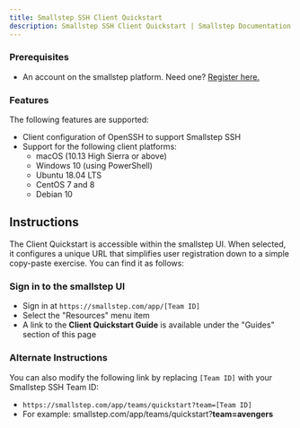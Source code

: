 ```yaml
---
title: Smallstep SSH Client Quickstart
description: Smallstep SSH Client Quickstart | Smallstep Documentation
---
```


### Prerequisites

* An account on the smallstep platform. Need one? [Register here.](https://info.smallstep.com/signup/)

### Features

The following features are supported:

* Client configuration of OpenSSH to support Smallstep SSH
* Support for the following client platforms:
  * macOS (10.13 High Sierra or above)
  * Windows 10 (using PowerShell)
  * Ubuntu 18.04 LTS
  * CentOS 7 and 8
  * Debian 10

## Instructions

The Client Quickstart is accessible within the smallstep UI. When selected, it configures a unique URL that simplifies user registration down to a simple copy-paste exercise. You can find it as follows:

### Sign in to the smallstep UI

* Sign in at `https://smallstep.com/app/[Team ID]`
* Select the "Resources" menu item
* A link to the **Client Quickstart Guide** is available under the "Guides" section of this page

### Alternate Instructions

You can also modify the following link by replacing `[Team ID]` with your Smallstep SSH Team ID:

* `https://smallstep.com/app/teams/quickstart?team=[Team ID]`
* For example: smallstep.com/app/teams/quickstart?**team=avengers**
